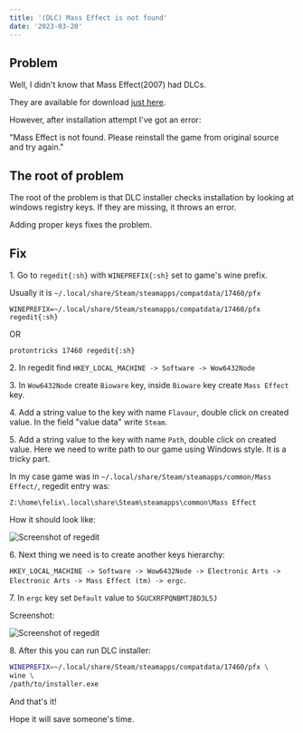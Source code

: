```yaml
---
title: '(DLC) Mass Effect is not found'
date: '2023-03-20'
---
```


## Problem

Well, I didn't know that Mass Effect(2007) had DLCs.

They are available for download [just here](https://help.ea.com/en/help/faq/dlc-for-classic-games/).

However, after installation attempt I've got an error:

"Mass Effect is not found. Please reinstall the game from original source and try again."

## The root of problem

The root of the problem is that DLC installer checks installation by looking at
windows registry keys. If they are missing, it throws an error.

Adding proper keys fixes the problem.

## Fix

1\. Go to `regedit{:sh}` with `WINEPREFIX{:sh}` set to game's wine prefix.

Usually it is `~/.local/share/Steam/steamapps/compatdata/17460/pfx`

`WINEPREFIX=~/.local/share/Steam/steamapps/compatdata/17460/pfx regedit{:sh}`

OR

`protontricks 17460 regedit{:sh}`

2\. In regedit find `HKEY_LOCAL_MACHINE -> Software -> Wow6432Node`

3\. In `Wow6432Node` create `Bioware` key, inside `Bioware` key create `Mass Effect` key.

4\. Add a string value to the key with name `Flavour`, double click on created value.
In the field "value data" write `Steam`.

5\. Add a string value to the key with name `Path`, double click on created value.
Here we need to write path to our game using Windows style. It is a tricky part.

In my case game was in `~/.local/share/Steam/steamapps/common/Mass Effect/`, regedit entry was:

`Z:\home\felix\.local\share\Steam\steamapps\common\Mass Effect`

How it should look like:

![Screenshot of regedit](/me-dlc-error-regedit1.jpg)

6\. Next thing we need is to create another keys hierarchy:

`HKEY_LOCAL_MACHINE -> Software -> Wow6432Node -> Electronic Arts -> Electronic Arts -> Mass Effect (tm) -> ergc`.

7\. In `ergc` key set `Default` value to `5GUCXRFPQNBMTJBD3L5J`

Screenshot:

![Screenshot of regedit](/me-dlc-error-regedit2.jpg)

8\. After this you can run DLC installer:

```sh
WINEPREFIX=~/.local/share/Steam/steamapps/compatdata/17460/pfx \
wine \
/path/to/installer.exe
```

And that's it!

Hope it will save someone's time.
